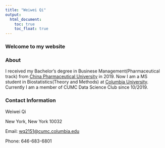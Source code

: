 ```yaml
---
title: "Weiwei Qi"
output: 
  html_document:
    toc: true
    toc_float: true
---
```


### Welcome to my website

### About

I received my Bachelor's degree in Businese Management(Pharmaceutical track) from [China Pharmaceutical University](https://en.cpu.edu.cn/) in 2019. Now I am a MS student in Biostatistics(Theory and Methods) at [Columbia University](https://www.mailman.columbia.edu/become-student/departments/biostatistics). Currently I am a member of CUMC Data Science Club since 10/2019. 

### Contact Information

Weiwei Qi

New York, New York 10032  

Email: [wq2151@cumc.columbia.edu](mailto:wq2151@cumc.columbia.edu)

Phone: 646-683-6801


